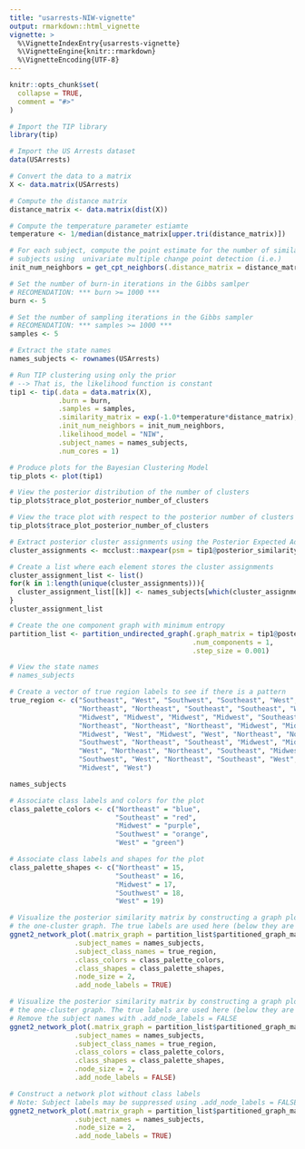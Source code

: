 ```yaml
---
title: "usarrests-NIW-vignette"
output: rmarkdown::html_vignette
vignette: >
  %\VignetteIndexEntry{usarrests-vignette}
  %\VignetteEngine{knitr::rmarkdown}
  %\VignetteEncoding{UTF-8}
---
```


```r
knitr::opts_chunk$set(
  collapse = TRUE,
  comment = "#>"
)
```

```r
# Import the TIP library 
library(tip)

# Import the US Arrests dataset
data(USArrests)

# Convert the data to a matrix 
X <- data.matrix(USArrests)

# Compute the distance matrix
distance_matrix <- data.matrix(dist(X))

# Compute the temperature parameter estiamte
temperature <- 1/median(distance_matrix[upper.tri(distance_matrix)])

# For each subject, compute the point estimate for the number of similar 
# subjects using  univariate multiple change point detection (i.e.)
init_num_neighbors = get_cpt_neighbors(.distance_matrix = distance_matrix)

# Set the number of burn-in iterations in the Gibbs samlper
# RECOMENDATION: *** burn >= 1000 ***
burn <- 5

# Set the number of sampling iterations in the Gibbs sampler
# RECOMENDATION: *** samples >= 1000 ***
samples <- 5

# Extract the state names 
names_subjects <- rownames(USArrests)

# Run TIP clustering using only the prior
# --> That is, the likelihood function is constant
tip1 <- tip(.data = data.matrix(X),
            .burn = burn,
            .samples = samples,
            .similarity_matrix = exp(-1.0*temperature*distance_matrix),
            .init_num_neighbors = init_num_neighbors,
            .likelihood_model = "NIW",
            .subject_names = names_subjects,
            .num_cores = 1)
```

```r
# Produce plots for the Bayesian Clustering Model
tip_plots <- plot(tip1)
```

```r
# View the posterior distribution of the number of clusters
tip_plots$trace_plot_posterior_number_of_clusters
```

```r
# View the trace plot with respect to the posterior number of clusters
tip_plots$trace_plot_posterior_number_of_clusters
```

```r
# Extract posterior cluster assignments using the Posterior Expected Adjusted Rand (PEAR) index
cluster_assignments <- mcclust::maxpear(psm = tip1@posterior_similarity_matrix)$cl

# Create a list where each element stores the cluster assignments
cluster_assignment_list <- list()
for(k in 1:length(unique(cluster_assignments))){
  cluster_assignment_list[[k]] <- names_subjects[which(cluster_assignments == k)]
}
cluster_assignment_list
```

```r
# Create the one component graph with minimum entropy
partition_list <- partition_undirected_graph(.graph_matrix = tip1@posterior_similarity_matrix,
                                             .num_components = 1,
                                             .step_size = 0.001)
```

```r
# View the state names
# names_subjects

# Create a vector of true region labels to see if there is a pattern
true_region <- c("Southeast", "West", "Southwest", "Southeast", "West", "West",
                 "Northeast", "Northeast", "Southeast", "Southeast", "West", "West",
                 "Midwest", "Midwest", "Midwest", "Midwest", "Southeast", "Southeast",
                 "Northeast", "Northeast", "Northeast", "Midwest", "Midwest", "Southeast",
                 "Midwest", "West", "Midwest", "West", "Northeast", "Northeast",
                 "Southwest", "Northeast", "Southeast", "Midwest", "Midwest", "Southwest",
                 "West", "Northeast", "Northeast", "Southeast", "Midwest", "Southeast",
                 "Southwest", "West", "Northeast", "Southeast", "West", "Southeast",
                 "Midwest", "West")

names_subjects

# Associate class labels and colors for the plot
class_palette_colors <- c("Northeast" = "blue",
                          "Southeast" = "red",
                          "Midwest" = "purple",
                          "Southwest" = "orange",
                          "West" = "green")

# Associate class labels and shapes for the plot
class_palette_shapes <- c("Northeast" = 15,
                          "Southeast" = 16,
                          "Midwest" = 17,
                          "Southwest" = 18,
                          "West" = 19)

# Visualize the posterior similarity matrix by constructing a graph plot of 
# the one-cluster graph. The true labels are used here (below they are not).
ggnet2_network_plot(.matrix_graph = partition_list$partitioned_graph_matrix,
                .subject_names = names_subjects,
                .subject_class_names = true_region,
                .class_colors = class_palette_colors,
                .class_shapes = class_palette_shapes,
                .node_size = 2,
                .add_node_labels = TRUE)
```
```r
# Visualize the posterior similarity matrix by constructing a graph plot of 
# the one-cluster graph. The true labels are used here (below they are not).
# Remove the subject names with .add_node_labels = FALSE
ggnet2_network_plot(.matrix_graph = partition_list$partitioned_graph_matrix,
                .subject_names = names_subjects,
                .subject_class_names = true_region,
                .class_colors = class_palette_colors,
                .class_shapes = class_palette_shapes,
                .node_size = 2,
                .add_node_labels = FALSE)
```

```r
# Construct a network plot without class labels
# Note: Subject labels may be suppressed using .add_node_labels = FALSE.  
ggnet2_network_plot(.matrix_graph = partition_list$partitioned_graph_matrix,
                .subject_names = names_subjects,
                .node_size = 2,
                .add_node_labels = TRUE)

```
